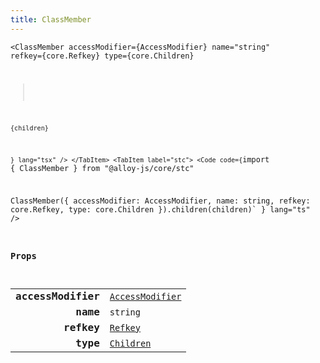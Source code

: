 ```yaml
---
title: ClassMember
---
```



<Tabs syncKey="component-style">
    <TabItem label="jsx">
        <Code code={`import { ClassMember } from "@alloy-js/core" 

<ClassMember 
    accessModifier={AccessModifier}
    name="string"
    refkey={core.Refkey}
    type={core.Children}
>
    {children}
</ClassMember>`} lang="tsx" />
</TabItem>
<TabItem label="stc">
    <Code code={`import { ClassMember } from "@alloy-js/core/stc" 

ClassMember({ 
    accessModifier: AccessModifier,
    name: string,
    refkey: core.Refkey,
    type: core.Children
}).children(children)` } lang="ts" />
</TabItem>
</Tabs>

### Props

<table>
  <tr>
    <td style="text-align: right;font-weight: bold;">accessModifier</td>
    <td>
      <Badge text="optional" variant="note" size="small" /> <code><a href="../../types/accessmodifier/">AccessModifier</a></code>
  
  
  
  
  </td>
  </tr>
  <tr>
    <td style="text-align: right;font-weight: bold;">name</td>
    <td>
       <code>string</code>
  
  
  
  
  </td>
  </tr>
  <tr>
    <td style="text-align: right;font-weight: bold;">refkey</td>
    <td>
      <Badge text="optional" variant="note" size="small" /> <code><a href="../../../core/types/refkey/">Refkey</a></code>
  
  
  
  
  </td>
  </tr>
  <tr>
    <td style="text-align: right;font-weight: bold;">type</td>
    <td>
       <code><a href="../../../core/types/children/">Children</a></code>
  
  
  
  
  </td>
  </tr>
</table>